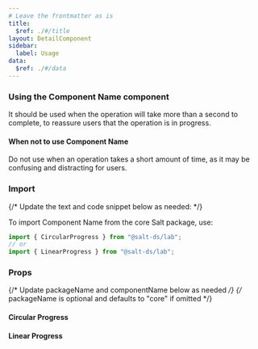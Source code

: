 ```yaml
---
# Leave the frontmatter as is
title:
  $ref: ./#/title
layout: DetailComponent
sidebar:
  label: Usage
data:
  $ref: ./#/data
---
```


### Using the Component Name component

It should be used when the operation will take more than a second to complete, to reassure users that the operation is in progress.

#### When not to use Component Name

Do not use when an operation takes a short amount of time, as it may be confusing and distracting for users.

### Import

{/* Update the text and code snippet below as needed: */}

To import Component Name from the core Salt package, use:

```js
import { CircularProgress } from "@salt-ds/lab";
// or
import { LinearProgress } from "@salt-ds/lab";
```

### Props

{/* Update packageName and componentName below as needed */}
{/* packageName is optional and defaults to "core" if omitted */}

#### Circular Progress

<PropsTable packageName="core" componentName="CircularProgress" />

#### Linear Progress

<PropsTable packageName="core" componentName="LinearProgress" />

